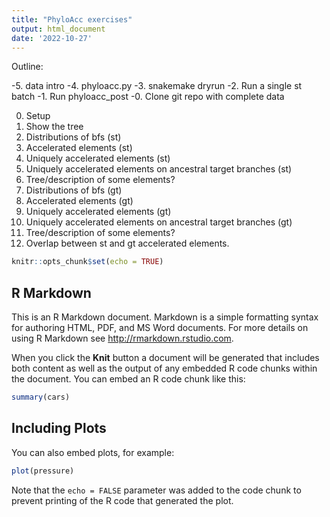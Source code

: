 ```yaml
---
title: "PhyloAcc exercises"
output: html_document
date: '2022-10-27'
---
```


Outline:

-5. data intro
-4. phyloacc.py
-3. snakemake dryrun
-2. Run a single st batch 
-1. Run phyloacc_post
-0. Clone git repo with complete data

0. Setup
1. Show the tree
2. Distributions of bfs (st)
3. Accelerated elements (st)
4. Uniquely accelerated elements (st)
5. Uniquely accelerated elements on ancestral target branches (st)
6. Tree/description of some elements?
7. Distributions of bfs (gt)
8. Accelerated elements (gt)
9. Uniquely accelerated elements (gt)
10. Uniquely accelerated elements on ancestral target branches (gt)
11. Tree/description of some elements?
12. Overlap between st and gt accelerated elements.



```r
knitr::opts_chunk$set(echo = TRUE)
```

## R Markdown

This is an R Markdown document. Markdown is a simple formatting syntax for authoring HTML, PDF, and MS Word documents. For more details on using R Markdown see <http://rmarkdown.rstudio.com>.

When you click the **Knit** button a document will be generated that includes both content as well as the output of any embedded R code chunks within the document. You can embed an R code chunk like this:

```r
summary(cars)
```

## Including Plots

You can also embed plots, for example:

```r
plot(pressure)
```

Note that the `echo = FALSE` parameter was added to the code chunk to prevent printing of the R code that generated the plot.
